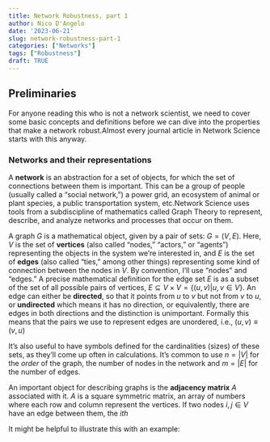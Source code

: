 ```yaml
---
title: Network Robustness, part 1
author: Nico D'Angelo
date: '2023-06-21'
slug: network-robustness-part-1
categories: ["Networks"]
tags: ["Robustness"]
draft: TRUE
---
```


## Preliminaries

For anyone reading this who is not a network scientist, we need to cover some basic concepts and definitions before we can dive into the properties that make a network robust.Almost every journal article in Network Science starts with this anyway.

### Networks and their representations

A **network** is an abstraction for a set of objects, for which the set of connections between them is important. This can be a group of people (usually called a "social network,") a power grid, an ecosystem of animal or plant species, a public transportation system, etc.Network Science uses tools from a subdiscipline of mathematics called Graph Theory to represent, describe, and analyze networks and processes that occur on them. 

A graph $G$ is a mathematical object, given by a pair of sets: $G=(V,E)$. Here, $V$ is the set of **vertices** (also called "nodes," "actors," or "agents") representing the objects in the system we're interested in, and $E$ is the set of **edges** (also called "ties," among other things) representing some kind of connection between the nodes in $V$. By convention, I'll use "nodes" and "edges."  A precise mathematical definition for the edge set $E$ is as a subset of the set of all possible pairs of vertices, $E \subseteq V \times V = \{(u,v)\vert u, v \in V\}$. An edge can either be **directed**, so that it points from $u$ to $v$ but not from $v$ to $u$, or **undirected** which means it has no direction, or equivalently, there are edges in both directions and the distinction is unimportant. Formally this means that the pairs we use to represent edges are unordered, i.e., $(u,v) \equiv (v,u)$  

It's also useful to have symbols defined for the cardinalities (sizes) of these sets, as they'll come up often in calculations. It's common to use $n=\vert V \vert$ for the *order* of the graph, the number of nodes in the network and $m=\vert E \vert$ for the number of edges.

An important object for describing graphs is the **adjacency matrix** $A$ associated with it. $A$ is a square symmetric matrix, an array of numbers where each row and column represent the vertices. If two nodes $i,j \in V$ have an edge between them, the $ith$ 

It might be helpful to illustrate this with an example:

